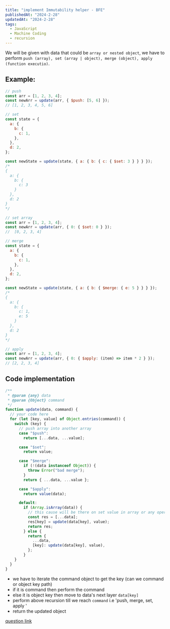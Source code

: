 ```yaml
---
title: "implement Immutability helper - BFE"
publishedAt: "2024-2-28"
updatedAt: "2024-2-28"
tags:
  - JavaScript
  - Machine Coding
  - recursion
---
```


We will be given with data that could be `array or nested object`, we have to perform
`push (array), set (array | object), merge (object), apply (function executio)`.

## Example:

```js
// push
const arr = [1, 2, 3, 4];
const newArr = update(arr, { $push: [5, 6] });
// [1, 2, 3, 4, 5, 6]

// set
const state = {
  a: {
    b: {
      c: 1,
    },
  },
  d: 2,
};

const newState = update(state, { a: { b: { c: { $set: 3 } } } });
/*
{
  a: {
    b: {
      c: 3
    }
  },
  d: 2
}
*/

// set array
const arr = [1, 2, 3, 4];
const newArr = update(arr, { 0: { $set: 0 } });
//  [0, 2, 3, 4]

// merge
const state = {
  a: {
    b: {
      c: 1,
    },
  },
  d: 2,
};

const newState = update(state, { a: { b: { $merge: { e: 5 } } } });
/*
{
  a: {
    b: {
      c: 1,
      e: 5
    }
  },
  d: 2
}
*/

// apply
const arr = [1, 2, 3, 4];
const newArr = update(arr, { 0: { $apply: (item) => item * 2 } });
// [2, 2, 3, 4]
```

## Code implementation

```js
/**
 * @param {any} data
 * @param {Object} command
 */
function update(data, command) {
  // your code here
  for (let [key, value] of Object.entries(command)) {
    switch (key) {
      // push array into another array
      case "$push":
        return [...data, ...value];

      case "$set":
        return value;

      case "$merge":
        if (!(data instanceof Object)) {
          throw Error("bad merge");
        }
        return { ...data, ...value };

      case "$apply":
        return value(data);

      default:
        if (Array.isArray(data)) {
          // this cause will be there on set value in array or any operation in array
          const res = [...data];
          res[key] = update(data[key], value);
          return res;
        } else {
          return {
            ...data,
            [key]: update(data[key], value),
          };
        }
    }
  }
}
```

- we have to iterate the command object to get the key (can we command or object key path)
- if it is command then perform the command
- else it is object key then move to data's next layer `data[key]`
- perform above recursion till we reach `command` i.e 'push, merge, set, apply '
- return the updated object

[question link](https://bigfrontend.dev/problem/implement-Immutability-helper)